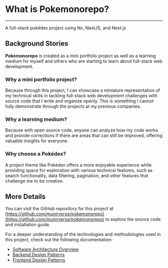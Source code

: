 # What is Pokemonorepo?
---
A full-stack pokédex project using Nx, NestJS, and Next.js

## Background Stories
**Pokemonorepo** is created as a mini portfolio project as well as a learning medium for myself and others who are starting to learn about full-stack web development.

### Why a mini portfolio project? 
Because through this project, I can showcase a miniature representation of my technical skills in tackling full-stack web development challenges with source code that I write and organize openly. This is something I cannot fully demonstrate through the projects at my previous companies. 

### Why a learning medium? 
Because with open source code, anyone can analyze how my code works and provide corrections if there are areas that can still be improved, offering valuable insights for everyone.

### Why choose a Pokédex?
A project theme like Pokédex offers a more enjoyable experience while providing space for exploration with various technical features, such as search functionality, data filtering, pagination, and other features that challenge me to be creative.

## More Details  

You can visit the GitHub repository for this project at [https://github.com/munirverse/pokemonorepo](https://github.com/munirverse/pokemonorepo) to explore the source code and installation guide.  

For a deeper understanding of the technologies and methodologies used in this project, check out the following documentation:  
- [Software Architecture Overview](https://pokemonorepo.munirverse.com)  
- [Backend Design Patterns](https://pokemonorepo.munirverse.com)  
- [Frontend Design Patterns](https://pokemonorepo.munirverse.com)  
